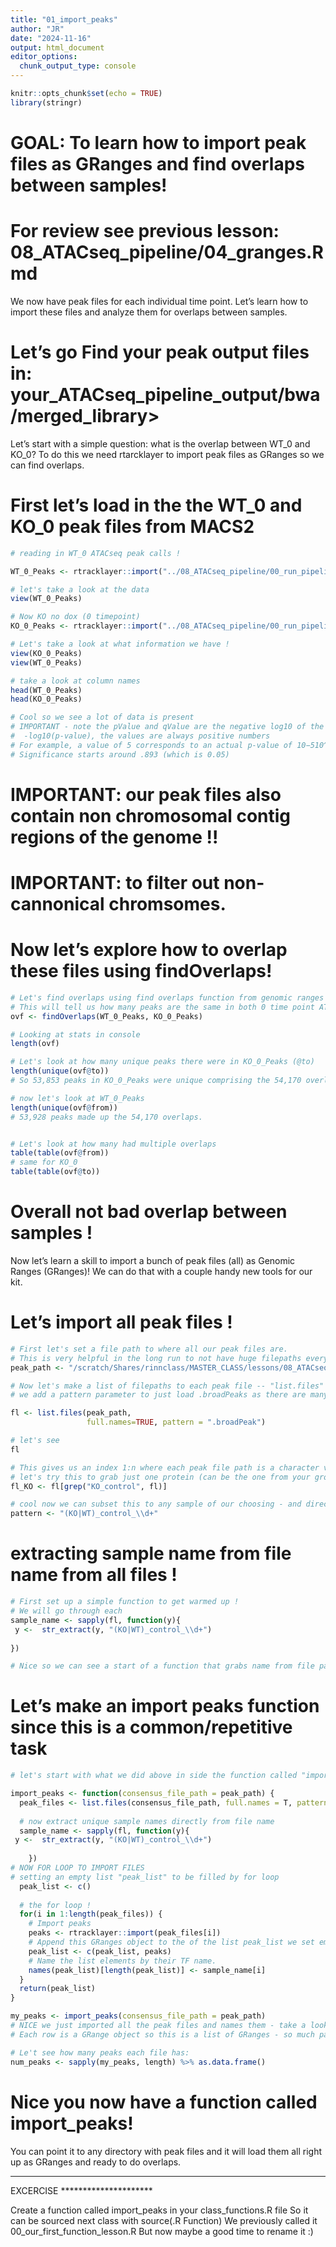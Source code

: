 ```yaml
---
title: "01_import_peaks"
author: "JR"
date: "2024-11-16"
output: html_document
editor_options: 
  chunk_output_type: console
---
```


```r
knitr::opts_chunk$set(echo = TRUE)
library(stringr)
```

# GOAL: To learn how to import peak files as GRanges and find overlaps between samples!
# For review see previous lesson: 08_ATACseq_pipeline/04_granges.Rmd
We now have peak files for each individual time point. Let's learn how to import these files
and analyze them for overlaps between samples.

# Let's go Find your peak output files in: your_ATACseq_pipeline_output/bwa/merged_library>
Let's start with a simple question: what is the overlap between WT_0 and KO_0?
To do this we need rtarcklayer to import peak files as GRanges so we can find overlaps.

# First let's load in the the WT_0 and KO_0 peak files from MACS2 
```r
# reading in WT_0 ATACseq peak calls !

WT_0_Peaks <- rtracklayer::import("../08_ATACseq_pipeline/00_run_pipeline/00_pipeline_run/pipeline_run/bwa/merged_library/macs2/broad_peak/ESC_WT_control_0_REP1.mLb.clN_peaks.broadPeak")

# let's take a look at the data 
view(WT_0_Peaks)

# Now KO no dox (0 timepoint)
KO_0_Peaks <- rtracklayer::import("../08_ATACseq_pipeline/00_run_pipeline/00_pipeline_run/pipeline_run/bwa/merged_library/macs2/broad_peak/ESC_KO_control_0_REP1.mLb.clN_peaks.broadPeak")

# Let's take a look at what information we have !
view(KO_0_Peaks)
view(WT_0_Peaks)

# take a look at column names
head(WT_0_Peaks)
head(KO_0_Peaks)

# Cool so we see a lot of data is present
# IMPORTANT - note the pValue and qValue are the negative log10 of the pavlue
#  -log10(p-value), the values are always positive numbers
# For example, a value of 5 corresponds to an actual p-value of 10−510^{-5}10−5 - very significant
# Significance starts around .893 (which is 0.05)

```
# IMPORTANT: our peak files also contain non chromosomal contig regions of the genome !!
# IMPORTANT: to filter out non-cannonical chromsomes.

# Now let's explore how to overlap these files using findOverlaps!
```r

# Let's find overlaps using find overlaps function from genomic ranges GRanges
# This will tell us how many peaks are the same in both 0 time point ATACseq experiments.
ovf <- findOverlaps(WT_0_Peaks, KO_0_Peaks)

# Looking at stats in console
length(ovf)

# Let's look at how many unique peaks there were in KO_0_Peaks (@to)
length(unique(ovf@to))
# So 53,853 peaks in KO_0_Peaks were unique comprising the 54,170 overlaps.

# now let's look at WT_0_Peaks
length(unique(ovf@from))
# 53,928 peaks made up the 54,170 overlaps.


# Let's look at how many had multiple overlaps
table(table(ovf@from))
# same for KO_0
table(table(ovf@to))

```
# Overall not bad overlap between samples !
Now let's learn a skill to import a bunch of peak files (all)
as Genomic Ranges (GRanges)! We can do that with a couple handy 
new tools for our kit.

# Let's import all peak files !

```r

# First let's set a file path to where all our peak files are.
# This is very helpful in the long run to not have huge filepaths everywhere :)
peak_path <- "/scratch/Shares/rinnclass/MASTER_CLASS/lessons/08_ATACseq_pipeline/00_run_pipeline/00_pipeline_run/pipeline_run/bwa/merged_library/macs2/broad_peak"

# Now let's make a list of filepaths to each peak file -- "list.files"
# we add a pattern parameter to just load .broadPeaks as there are many other types.

fl <- list.files(peak_path, 
                 full.names=TRUE, pattern = ".broadPeak")

# let's see 
fl

# This gives us an index 1:n where each peak file path is a character vector.
# let's try this to grab just one protein (can be the one from your group)
fl_KO <- fl[grep("KO_control", fl)]

# cool now we can subset this to any sample of our choosing - and directly connect file path
pattern <- "(KO|WT)_control_\\d+"

```

# extracting sample name from file name from all files !

```r

# First set up a simple function to get warmed up !
# We will go through each 
sample_name <- sapply(fl, function(y){
 y <-  str_extract(y, "(KO|WT)_control_\\d+")
  
})

# Nice so we can see a start of a function that grabs name from file path

```

# Let's make an import peaks function since this is a common/repetitive task
```r

# let's start with what we did above in side the function called "import_peaks"

import_peaks <- function(consensus_file_path = peak_path) {
  peak_files <- list.files(consensus_file_path, full.names = T, pattern = ".broadPeak")
  
  # now extract unique sample names directly from file name
  sample_name <- sapply(fl, function(y){
 y <-  str_extract(y, "(KO|WT)_control_\\d+")
    
    })
# NOW FOR LOOP TO IMPORT FILES
# setting an empty list "peak_list" to be filled by for loop
  peak_list <- c()
  
  # the for loop !
  for(i in 1:length(peak_files)) {
    # Import peaks
    peaks <- rtracklayer::import(peak_files[i])
    # Append this GRanges object to the of the list peak_list we set empty above.
    peak_list <- c(peak_list, peaks)
    # Name the list elements by their TF name.
    names(peak_list)[length(peak_list)] <- sample_name[i]
  }
  return(peak_list)
}

my_peaks <- import_peaks(consensus_file_path = peak_path)
# NICE we just imported all the peak files and names them - take a look!
# Each row is a GRange object so this is a list of GRanges - so much packed in !

# Le't see how many peaks each file has:
num_peaks <- sapply(my_peaks, length) %>% as.data.frame()
```
# Nice you now have a function called import_peaks! 
You can point it to any directory with peak files and it 
will load them all right up as GRanges and ready to do overlaps.

*********************
EXCERCISE
*********************

Create a function called import_peaks in your class_functions.R file
So it can be sourced next class with source(.R Function)
We previously called it 00_our_first_function_lesson.R 
But now maybe a good time to rename it :) 















